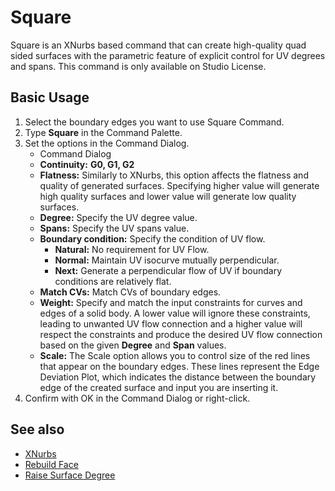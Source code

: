 
# Square 

<Reference shortcut="" command="Square" button="" />

Square is an XNurbs based command that can create high-quality quad sided surfaces with the parametric feature of explicit control for UV degrees and spans. This command is only available on Studio License. 

## Basic Usage

1. Select the boundary edges you want to use Square Command.
2. Type **Square** in the Command Palette.
3. Set the options in the Command Dialog.
   - <Kst>Command Dialog</Kst>
   - **Continuity:** **G0, G1, G2**
   - **Flatness:** Similarly to XNurbs, this option affects the flatness and quality of generated surfaces. Specifying higher value will generate high quality surfaces and lower value will generate low quality surfaces. 
   - **Degree:** Specify the UV degree value.
   - **Spans:** Specify the UV spans value.
   - **Boundary condition:** Specify the condition of UV flow.
        - **Natural:** No requirement for UV Flow.
        - **Normal:** Maintain UV isocurve mutually perpendicular.
        - **Next:** Generate a perpendicular flow of UV if boundary conditions are relatively flat.
   - **Match CVs:** Match CVs of boundary edges.
   - **Weight:** Specify and match the input constraints for curves and edges of a solid body. A lower value will ignore these constraints, leading to unwanted UV flow connection and a higher value will respect the constraints and produce the desired UV flow connection based on the given **Degree** and **Span** values.
   - **Scale:** The Scale option allows you to control size of the red lines that appear on the boundary edges. These lines represent the Edge Deviation Plot, which indicates the distance between the boundary edge of the created surface and input you are inserting it.
4. Confirm with OK in the Command Dialog or right-click.

<VideoPlayer fileName="square-0"/>

## See also
- [XNurbs](xnurbs)
- [Rebuild Face](rebuild-face)
- [Raise Surface Degree](raise-surface-degree)